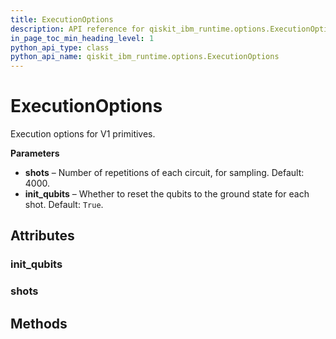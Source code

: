 ```yaml
---
title: ExecutionOptions
description: API reference for qiskit_ibm_runtime.options.ExecutionOptions
in_page_toc_min_heading_level: 1
python_api_type: class
python_api_name: qiskit_ibm_runtime.options.ExecutionOptions
---
```


# ExecutionOptions

<Class id="qiskit_ibm_runtime.options.ExecutionOptions" github="https://github.com/Qiskit/qiskit-ibm-runtime/tree/main/qiskit_ibm_runtime/options/execution_options.py#L40-L52" signature="ExecutionOptions(*args, **kwargs)">
  Execution options for V1 primitives.

  **Parameters**

  *   **shots** – Number of repetitions of each circuit, for sampling. Default: 4000.
  *   **init\_qubits** – Whether to reset the qubits to the ground state for each shot. Default: `True`.

  ## Attributes

  ### init\_qubits

  <Attribute id="qiskit_ibm_runtime.options.ExecutionOptions.init_qubits" name="init_qubits" attributeTypeHint="bool" attributeValue="= True" />

  ### shots

  <Attribute id="qiskit_ibm_runtime.options.ExecutionOptions.shots" name="shots" attributeTypeHint="int" attributeValue="= 4000" />

  ## Methods
</Class>

